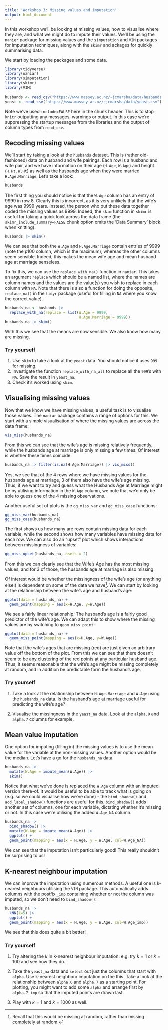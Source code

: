 ```yaml
---
title: 'Workshop 3: Missing values and imputation'
output: html_document
---
```


In this workshop we'll be looking at missing values, how to visualise where they are, and what we might do to impute their values. We'll be using the `nanier` package for missing values and the `simputation` and `VIM` packages for imputation techniques, along with the `skimr` and ackages for quickly summarising data.

We start by loading the packages and some data.

```r
library(tidyverse)
library(naniar)
library(simputation)
library(skimr)
library(VIM)

husbands <- read_csv("https://www.massey.ac.nz/~jcmarsha/data/husbands.csv")
yeast <- read_csv("https://www.massey.ac.nz/~jcmarsha/data/yeast.csv")
```

Note we've used `include=FALSE` here in the chunk header. This is to stop `knitr` outputting any messages, warnings or output. In this case we're suppressing the startup messages from the libraries and the output of column types from `read_csv`.

## Recoding missing values

We'll start by taking a look at the `husbands` dataset. This is (rather old-fashioned) data on husband and wife pairings. Each row is a husband and wife pair, and we have information on their age (`H.Age`, `W.Age`) and height (`H.Ht`, `W.Ht`) as well as the husbands age when they were married `H.Age.Marriage`. Let's take a look:

```r
husbands
```

The first thing you should notice is that the `W.Age` column has an entry of 9999 in row 8. Clearly this is incorrect, as it is very unlikely that the wife's age was 9999 years. Instead, the person who put these data together coded the missing values as 9999. Indeed, the `skim` function in `skimr` is useful for taking a quick look across the data frame (the `skimr_include_summary=FALSE` chunk option omits the 'Data Summary' block when knitting).

```r
husbands |> skim()
```

We can see that both the `W.Age` and `H.Age.Marriage` contain entries of 9999 (note the p100 column, which is the maximum), whereas the other columns seem sensible. Indeed, this makes the mean wife age and mean husband age at marriage senseless.

To fix this, we can use the `replace_with_na()` function in `naniar`. This takes an argument `replace` which should be a named list, where the names are column names and the values are the value(s) you wish to replace in each column with `NA`. Note that there is also a function for doing the opposite, `replace_na()` in the `tidyr` package (useful for filling in `NA` where you know the correct value).

```r
husbands_na <- husbands |>
  replace_with_na(replace = list(W.Age = 9999,
                                 H.Age.Marriage = 9999))
husbands_na |> skim()
```

With this we see that the means are now sensible. We also know how many are missing.

### Try yourself

1. Use `skim` to take a look at the `yeast` data. You should notice it uses `999` for missing.
2. Investigate the function `replace_with_na_all` to replace all the `999`'s with `NA`. Save the result in `yeast_na`.
3. Check it's worked using `skim`.

## Visualising missing values

Now that we know we have missing values, a useful task is to visualise those values. The `naniar` package contains a range of options for this. We start with a simple visualisation of where the missing values are across the data frame:

```r
vis_miss(husbands_na)
```

From this we can see that the wife's age is missing relatively frequently, while the husbands age at marriage is only missing a few times. Of interest is whether these times coincide:

```r
husbands_na |> filter(is.na(H.Age.Marriage)) |> vis_miss()
```

Yes, we see that of the 4 rows where we have missing values for the husbands age at marriage, 3 of them also have the wife's age missing. Thus, if we want to try and guess what the Husbands Age at Marriage might be by utilising information in the `W.Age` column, we note that we'd only be able to guess one of the 4 missing observations.

Another useful set of plots is the `gg_miss_var` and `gg_miss_case` functions:

```r
gg_miss_var(husbands_na)
gg_miss_case(husbands_na)
```

The first shows us how many are rows contain missing data for each variable, while the second shows how many variables have missing data for each row. We can also do an "upset" plot which shows interactions between missingness of variables:

```r
gg_miss_upset(husbands_na, nsets = 2)
```

From this we can clearly see that the Wife's Age has the most missing values, and for 3 of those, the husbands age at marriage is also missing.

Of interest would be whether the missingness of the wife's age (or anything else!) is dependent on some of the data we have[^mar]. We can start by looking at the relationship between the wife's age and husband's age:

```r
ggplot(data = husbands_na) +
  geom_point(mapping = aes(x=H.Age, y=W.Age))
```

We see a fairly linear relationship: The husband's age is a fairly good predictor of the wife's age. We can adapt this to show where the missing values are by switching to `geom_miss_point`:

```r
ggplot(data = husbands_na) +
  geom_miss_point(mapping = aes(x=H.Age, y=W.Age))
```

Note that the wife's ages that are missing (red) are just given an arbitrary value off the bottom of the plot. From this we can see that there doesn't seem to be any clustering of the red points at any particular husband age. Thus, it seems reasonable that the wife's age might be missing completely at random, and in addition be predictable form the husband's age.

### Try yourself

1. Take a look at the relationship between `H.Age.Marriage` and `W.Age` using the `husbands_na` data. Is the husband's age at marriage useful for predicting the wife's age?

2. Visualise the missingness in the `yeast_na` data. Look at the `alpha.0` and `alpha.7` columns for example.

## Mean value imputation

One option for imputing (filling in) the missing values is to use the mean value for the variable at the non-missing values. Another option would be the median. Let's have a go for the `husbands_na` data.

```r
husbands_na |>
  mutate(W.Age = impute_mean(W.Age)) |>
  skim()
```

Notice that what we've done is replaced the `W.Age` column with an imputed version there-of. It would be useful to be able to track what is going on (e.g. so we could visualise how we've done) - the `bind_shadow()` and `add_label_shadow()` functions are useful for this. `bind_shadow()` adds another set of columns, one for each variable, dictating whether it's missing or not. In this case we're utilising the added `W.Age_NA` column.

```r
husbands_na |>
  bind_shadow() |>
  mutate(W.Age = impute_mean(W.Age)) |>
  ggplot() +
  geom_point(mapping = aes(x = H.Age, y = W.Age, col=W.Age_NA))
```

We can see that the imputation isn't particularly good! This really shouldn't be surprising to us!

## K-nearest neighbour imputation

We can improve the imputation using numerous methods. A useful one is k-nearest neighbours utilising the `VIM` package. This automatically adds columns with the postfix `_imp` containing whether or not the column was imputed, so we don't need to `bind_shadow()`:

```r
husbands_na |>
  kNN(k=5) |>
  ggplot() +
  geom_point(mapping = aes(x = H.Age, y = W.Age, col=W.Age_imp))
```

We see that this does quite a bit better!

### Try yourself

1. Try altering the $k$ in k-nearest neighbour imputation. e.g. try $k=1$ or $k=100$ and see how they do.

2. Take the `yeast_na` data and `select` out just the columns that start with `alpha`. Use k-nearest neighbour imputation on the this. Take a look at the relationship between `alpha.0` and `alpha.7` as a starting point. For plotting, you might want to add some `alpha` and arrange first by `alpha.7_imp` so that the imputed points are drawn last.

3. Play with $k=1$ and $k=1000$ as well.


[^mar]: Recall that this would be missing at random, rather than missing completely at random.

